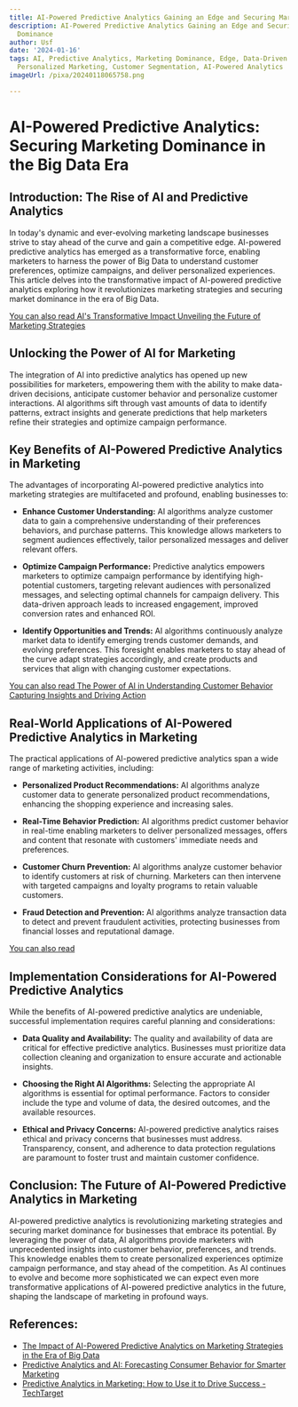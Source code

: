 ```yaml
---
title: AI-Powered Predictive Analytics Gaining an Edge and Securing Marketing Dominance
description: AI-Powered Predictive Analytics Gaining an Edge and Securing Marketing
  Dominance
author: Usf
date: '2024-01-16'
tags: AI, Predictive Analytics, Marketing Dominance, Edge, Data-Driven Marketing,
  Personalized Marketing, Customer Segmentation, AI-Powered Analytics
imageUrl: /pixa/20240118065758.png

---
```

# AI-Powered Predictive Analytics: Securing Marketing Dominance in the Big Data Era

## Introduction: The Rise of AI and Predictive Analytics


In today's  dynamic and ever-evolving marketing landscape businesses strive to stay ahead of the  curve  and gain a competitive edge.  AI-powered predictive analytics has emerged as a transformative force, enabling marketers to harness the power of Big Data to understand customer preferences, optimize campaigns, and deliver personalized experiences. This article delves into the transformative  impact of AI-powered predictive analytics exploring how it revolutionizes marketing strategies and securing  market dominance in  the era of  Big Data.

[You can  also read AI's Transformative Impact Unveiling the Future of Marketing Strategies](AI%27s%20Transformative%20Impact%20Unveiling%20the%20Future%20of%20Marketing%20Strategies)


## Unlocking  the Power of AI for Marketing

The integration of AI  into predictive analytics has opened up  new possibilities for marketers, empowering them with the ability  to make data-driven decisions, anticipate customer behavior  and personalize customer interactions. AI algorithms sift through vast amounts of data to identify patterns,  extract insights and generate predictions that help  marketers refine their strategies and optimize  campaign  performance.

## Key Benefits of AI-Powered Predictive Analytics in Marketing

The  advantages of  incorporating AI-powered predictive analytics into marketing strategies are multifaceted and profound, enabling businesses to:

- **Enhance Customer Understanding:** AI algorithms analyze  customer data to gain a comprehensive understanding of their preferences behaviors, and  purchase patterns. This knowledge allows marketers to segment audiences effectively, tailor personalized  messages and deliver relevant offers.

- **Optimize Campaign Performance:** Predictive analytics empowers marketers to  optimize campaign performance by  identifying high-potential  customers, targeting relevant audiences with personalized messages, and selecting optimal channels for campaign delivery.  This  data-driven approach leads to increased engagement, improved conversion rates and enhanced ROI.

- **Identify Opportunities and Trends:** AI algorithms continuously analyze  market data to identify emerging trends customer demands, and  evolving preferences. This  foresight enables marketers to  stay ahead of the curve adapt strategies accordingly, and create products and services that align with changing customer expectations.

[You can also read The Power of AI in Understanding Customer Behavior Capturing Insights and  Driving Action](The%20Power%20of%20AI%20in%20Understanding%20Customer%20Behavior%20Capturing%20Insights%20and%20Driving%20Action)


## Real-World Applications of AI-Powered Predictive  Analytics in Marketing

The practical applications of AI-powered predictive analytics span a wide range of marketing activities,  including:

- **Personalized Product Recommendations:** AI algorithms analyze  customer data to generate personalized product recommendations, enhancing  the shopping experience and increasing sales.

- **Real-Time Behavior Prediction:** AI algorithms predict customer behavior in real-time enabling  marketers to deliver personalized messages, offers and content that resonate with customers' immediate needs and preferences.

- **Customer Churn  Prevention:** AI algorithms analyze customer behavior  to identify customers at  risk of churning. Marketers can then intervene with targeted campaigns and loyalty programs to retain valuable customers.

- **Fraud Detection and Prevention:** AI algorithms analyze  transaction  data to detect and prevent fraudulent activities,  protecting businesses from financial losses and reputational damage.

[You  can also read ]()


## Implementation Considerations for AI-Powered Predictive Analytics

While the benefits of AI-powered predictive analytics are undeniable, successful implementation requires careful planning and considerations:

- **Data Quality and  Availability:** The quality and availability of data are critical for effective predictive analytics. Businesses must prioritize data collection cleaning and organization to ensure accurate and actionable insights.

- **Choosing the Right AI Algorithms:** Selecting the appropriate AI  algorithms is  essential for optimal performance. Factors to consider include the type and volume  of data, the desired outcomes, and the available resources.

-  **Ethical and Privacy Concerns:** AI-powered predictive  analytics  raises ethical and privacy concerns that businesses must address. Transparency, consent, and adherence to data  protection regulations are paramount to foster trust and maintain customer confidence.

## Conclusion: The Future of AI-Powered Predictive Analytics  in Marketing

AI-powered predictive analytics is revolutionizing marketing strategies and  securing market dominance for businesses  that embrace its  potential. By leveraging the power of data, AI algorithms provide  marketers with unprecedented  insights into customer behavior, preferences, and trends.  This knowledge enables them to  create personalized experiences optimize campaign performance,  and stay ahead of the  competition. As AI continues to evolve and become more sophisticated we  can expect even more transformative applications of AI-powered predictive analytics in the future, shaping  the landscape of marketing in profound ways.

## References:
- [The Impact of AI-Powered Predictive Analytics on Marketing Strategies in the Era of Big Data](https://bigdataanalyticsnews.com/ai-powered-predictive-analytics-imapct-on-marketing-strategies/)
- [Predictive Analytics and AI: Forecasting Consumer Behavior for Smarter Marketing](https://www.linkedin.com/pulse/predictive-analytics-ai-forecasting-consumer-behavior-smarter-marketing)
- [Predictive Analytics in Marketing: How to Use it to Drive Success - TechTarget](https://www.techtarget.com/searchbusinessanalytics/tip/Predictive-analytics-in-marketing-Achieving-success)
